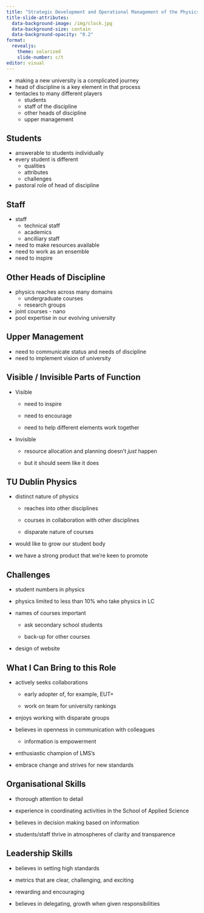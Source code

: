```yaml
---
title: "Strategic Development and Operational Management of the Physics and Clinical Measurement Science Discipline"
title-slide-attributes:
  data-background-image: /img/clock.jpg
  data-background-size: contain
  data-background-opacity: "0.2"
format: 
  revealjs:
    theme: solarized
    slide-number: c/t
editor: visual
---
```


-   making a new university is a complicated journey
-   head of discipline is a key element in that process
-   tentacles to many different players
    -   students
    -   staff of the discipline
    -   other heads of discipline
    -   upper management

## Students

-   answerable to students individually
-   every student is different
    -   qualities
    -   attributes
    -   challenges
-   pastoral role of head of discipline

## Staff

-   staff
    -   technical staff
    -   academics
    -   ancilliary staff
-   need to make resources available
-   need to work as an ensemble
-   need to inspire

## Other Heads of Discipline

-   physics reaches across many domains
    -   undergraduate courses
    -   research groups
-   joint courses - nano
-   pool expertise in our evolving university

## Upper Management

-   need to communicate status and needs of discipline
-   need to implement vision of university

## Visible / Invisible Parts of Function

-   Visible

    -   need to inspire

    -   need to encourage

    -   need to help different elements work together

-   Invisible

    -   resource allocation and planning doesn't *just* happen

    -   but it should seem like it does

## TU Dublin Physics

-   distinct nature of physics

    -   reaches into other disciplines

    -   courses in collaboration with other disciplines

    -   disparate nature of courses

-   would like to grow our student body

-   we have a strong product that we're keen to promote

## Challenges

-   student numbers in physics

-   physics limited to less than 10% who take physics in LC

-   names of courses important

    -   ask secondary school students

    -   back-up for other courses

-   design of website

## What I Can Bring to this Role

-   actively seeks collaborations

    -   early adopter of, for example, EUT+

    -   work on team for university rankings

-   enjoys working with disparate groups

-   believes in openness in communication with colleagues

    -   information is empowerment

-   enthusiastic champion of LMS's

-   embrace change and strives for new standards

## Organisational Skills

-   thorough attention to detail

-   experience in coordinating activities in the School of Applied Science

-   believes in decision making based on information

-   students/staff thrive in atmospheres of clarity and transparence

## Leadership Skills

-   believes in setting high standards

-   metrics that are clear, challenging, and exciting

-   rewarding and encouraging

-   believes in delegating, growth when given responsibilities
